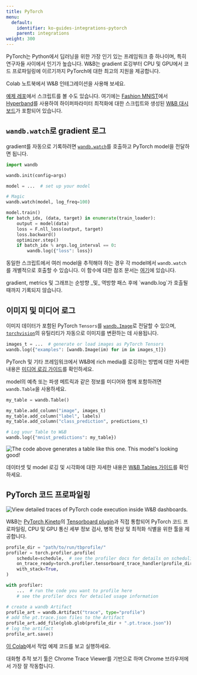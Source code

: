 ```yaml
---
title: PyTorch
menu:
  default:
    identifier: ko-guides-integrations-pytorch
    parent: integrations
weight: 300
---
```


<Card title="Try in Colab" href="https://colab.research.google.com/github/wandb/examples/blob/master/colabs/intro/Intro_to_Weights_%26_Biases.ipynb" icon="python"/>

PyTorch는 Python에서 딥러닝을 위한 가장 인기 있는 프레임워크 중 하나이며, 특히 연구자들 사이에서 인기가 높습니다. W&B는 gradient 로깅부터 CPU 및 GPU에서 코드 프로파일링에 이르기까지 PyTorch에 대한 최고의 지원을 제공합니다.

Colab 노트북에서 W&B 인테그레이션을 사용해 보세요.

<Card title="Try in Colab" href="https://colab.research.google.com/github/wandb/examples/blob/master/colabs/pytorch/Simple_PyTorch_Integration.ipynb" icon="python"/>

[예제 레포](https://github.com/wandb/examples)에서 스크립트를 볼 수도 있습니다. 여기에는 [Fashion MNIST](https://github.com/wandb/examples/tree/master/examples/pytorch/pytorch-cnn-fashion)에서 [Hyperband](https://arxiv.org/abs/1603.06560)를 사용하여 하이퍼파라미터 최적화에 대한 스크립트와 생성된 [W&B 대시보드](https://wandb.ai/wandb/keras-fashion-mnist/runs/5z1d85qs)가 포함되어 있습니다.

## `wandb.watch`로 gradient 로그

gradient를 자동으로 기록하려면 [`wandb.watch`](/ko/models/ref/python/watch)를 호출하고 PyTorch model을 전달하면 됩니다.

```python
import wandb

wandb.init(config=args)

model = ...  # set up your model

# Magic
wandb.watch(model, log_freq=100)

model.train()
for batch_idx, (data, target) in enumerate(train_loader):
    output = model(data)
    loss = F.nll_loss(output, target)
    loss.backward()
    optimizer.step()
    if batch_idx % args.log_interval == 0:
        wandb.log({"loss": loss})
```

동일한 스크립트에서 여러 model을 추적해야 하는 경우 각 model에서 `wandb.watch`를 개별적으로 호출할 수 있습니다. 이 함수에 대한 참조 문서는 [여기](/ko/models/ref/python/watch)에 있습니다.

<Warning>
gradient, metrics 및 그래프는 순방향 _및_ 역방향 패스 후에 `wandb.log`가 호출될 때까지 기록되지 않습니다.
</Warning>

## 이미지 및 미디어 로그

이미지 데이터가 포함된 PyTorch `Tensors`를 [`wandb.Image`](/ko/models/ref/python/data-types/image)로 전달할 수 있으며, [`torchvision`](https://pytorch.org/vision/stable/index.html)의 유틸리티가 자동으로 이미지를 변환하는 데 사용됩니다.

```python
images_t = ...  # generate or load images as PyTorch Tensors
wandb.log({"examples": [wandb.Image(im) for im in images_t]})
```

PyTorch 및 기타 프레임워크에서 W&B에 rich media를 로깅하는 방법에 대한 자세한 내용은 [미디어 로깅 가이드](/ko/models/track/log/media/)를 확인하세요.

model의 예측 또는 파생 메트릭과 같은 정보를 미디어와 함께 포함하려면 `wandb.Table`을 사용하세요.

```python
my_table = wandb.Table()

my_table.add_column("image", images_t)
my_table.add_column("label", labels)
my_table.add_column("class_prediction", predictions_t)

# Log your Table to W&B
wandb.log({"mnist_predictions": my_table})
```

<Frame>
    <img src="/images/integrations/pytorch_example_table.png" alt="The code above generates a table like this one. This model's looking good!"  />
</Frame>

데이터셋 및 model 로깅 및 시각화에 대한 자세한 내용은 [W&B Tables 가이드](/ko/models/tables/)를 확인하세요.

## PyTorch 코드 프로파일링

<Frame>
    <img src="/images/integrations/pytorch_example_dashboard.png" alt="View detailed traces of PyTorch code execution inside W&B dashboards."  />
</Frame>

W&B는 [PyTorch Kineto](https://github.com/pytorch/kineto)의 [Tensorboard plugin](https://github.com/pytorch/kineto/blob/master/tb_plugin/README)과 직접 통합되어 PyTorch 코드 프로파일링, CPU 및 GPU 통신 세부 정보 검사, 병목 현상 및 최적화 식별을 위한 툴을 제공합니다.

```python
profile_dir = "path/to/run/tbprofile/"
profiler = torch.profiler.profile(
    schedule=schedule,  # see the profiler docs for details on scheduling
    on_trace_ready=torch.profiler.tensorboard_trace_handler(profile_dir),
    with_stack=True,
)

with profiler:
    ...  # run the code you want to profile here
    # see the profiler docs for detailed usage information

# create a wandb Artifact
profile_art = wandb.Artifact("trace", type="profile")
# add the pt.trace.json files to the Artifact
profile_art.add_file(glob.glob(profile_dir + ".pt.trace.json"))
# log the artifact
profile_art.save()
```

[이 Colab](http://wandb.me/trace-colab)에서 작업 예제 코드를 보고 실행하세요.

<Warning>
대화형 추적 보기 툴은 Chrome Trace Viewer를 기반으로 하며 Chrome 브라우저에서 가장 잘 작동합니다.
</Warning>
